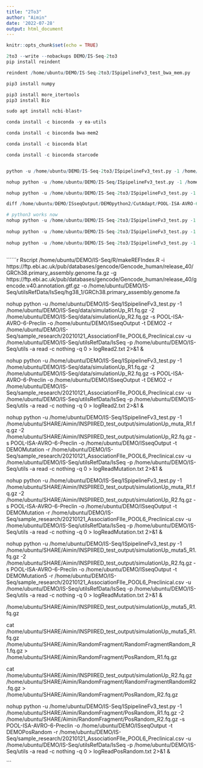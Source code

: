 ```yaml
---
title: "2To3"
author: "Aimin"
date: '2022-07-28'
output: html_document
---
```


```r
knitr::opts_chunk$set(echo = TRUE)
```

```r

2to3 --write --nobackups DEMO/IS-Seq-2to3
pip install reindent

reindent /home/ubuntu/DEMO/IS-Seq-2to3/ISpipelineFv3_test_bwa_mem.py

pip3 install numpy

pip3 install more_itertools
pip3 install Bio

sudo apt install ncbi-blast+

conda install -c bioconda -y ea-utils

conda install -c bioconda bwa-mem2

conda install -c bioconda blat

conda install -c bioconda starcode


python -u /home/ubuntu/DEMO/IS-Seq-2to3/ISpipelineFv3_test.py -1 /home/ubuntu/DEMO/IS-Seq-2to3/data/simulationUp_R1.fq.gz -2 /home/ubuntu/DEMO/IS-Seq-2to3/data/simulationUp_R2.fq.gz -s POOL-ISA-AVRO-6-Preclin -o /home/ubuntu/DEMO/ISseqOutput -t DEMOPython3 -r /home/ubuntu/DEMO/IS-Seq-2to3/sample_research/20210121_AssociationFIle_POOL6_Preclinical.csv -u /home/ubuntu/DEMO/IS-Seq-2to3/utilsRefData/IsSeq -p /home/ubuntu/DEMO/IS-Seq-2to3/utils -a read -c nothing -q 

nohup python -u /home/ubuntu/DEMO/IS-Seq/ISpipelineFv3_test.py -1 /home/ubuntu/DEMO/IS-Seq/data/simulationUp_R1.fq.gz -2 /home/ubuntu/DEMO/IS-Seq/data/simulationUp_R2.fq.gz -s POOL-ISA-AVRO-6-Preclin -o /home/ubuntu/DEMO/ISseqOutput -t DEMO -r /home/ubuntu/DEMO/IS-Seq/sample_research/20210121_AssociationFIle_POOL6_Preclinical.csv -u /home/ubuntu/DEMO/IS-Seq/utilsRefData/IsSeq -p /home/ubuntu/DEMO/IS-Seq/utils -a read -c nothing -q 0 > logRead.txt 2>&1 &

nohup python -u /home/ubuntu/DEMO/IS-Seq-2to3/ISpipelineFv3_test.py -1 /home/ubuntu/DEMO/IS-Seq-2to3/data/simulationUp_R1.fq.gz -2 /home/ubuntu/DEMO/IS-Seq-2to3/data/simulationUp_R2.fq.gz -s POOL-ISA-AVRO-6-Preclin -o /home/ubuntu/DEMO/ISseqOutput -t DEMOPython3 -r /home/ubuntu/DEMO/IS-Seq-2to3/sample_research/20210121_AssociationFIle_POOL6_Preclinical.csv -u /home/ubuntu/DEMO/IS-Seq-2to3/utilsRefData/IsSeq -p /home/ubuntu/DEMO/IS-Seq-2to3/utils -a read -c nothing -q 0 > logTestPython3.txt 2>&1 &

diff /home/ubuntu/DEMO/ISseqOutput/DEMOpython2/CutAdapt/POOL-ISA-AVRO-6-Preclin_FB-P5-Rd1-LTR.9_FB-P7-Rd2-LC.9_final_parse_filterNo.txt /home/ubuntu/DEMO/ISseqOutput/DEMOPython3/CutAdapt/POOL-ISA-AVRO-6-Preclin_FB-P5-Rd1-LTR.9_FB-P7-Rd2-LC.9_final_parse_filterNo.txt

# python3 works now
nohup python -u /home/ubuntu/DEMO/IS-Seq-2to3/ISpipelineFv3_test.py -1 /home/ubuntu/DEMO/IS-Seq-2to3/data/simulationUp_R1.fq.gz -2 /home/ubuntu/DEMO/IS-Seq-2to3/data/simulationUp_R2.fq.gz -s POOL-ISA-AVRO-6-Preclin -o /home/ubuntu/DEMO/ISseqOutput -t DEMOPython3 -r /home/ubuntu/DEMO/IS-Seq-2to3/sample_research/20210121_AssociationFIle_POOL6_Preclinical.csv -u /home/ubuntu/DEMO/IS-Seq-2to3/utilsRefData/IsSeq -p /home/ubuntu/DEMO/IS-Seq-2to3/utils -a read -c nothing -q 0 > logTestPython3.txt 2>&1 &
  
nohup python -u /home/ubuntu/DEMO/IS-Seq-2to3/ISpipelineFv3_test.py -1 /home/ubuntu/DEMO/IS-Seq-2to3/data/simulationUp_R1.fq.gz -2 /home/ubuntu/DEMO/IS-Seq-2to3/data/simulationUp_R2.fq.gz -s POOL-ISA-AVRO-6-Preclin -o /home/ubuntu/DEMO/ISseqOutput -t DEMOPython3 -r /home/ubuntu/DEMO/IS-Seq-2to3/sample_research/20210121_AssociationFIle_POOL6_Preclinical.csv -u /home/ubuntu/DEMO/IS-Seq-2to3/utilsRefData/IsSeq -p /home/ubuntu/DEMO/IS-Seq-2to3/utils -a umi -c nothing -q 0 > logTestUmiPython3.txt 2>&1 &
  
nohup python -u /home/ubuntu/DEMO/IS-Seq-2to3/ISpipelineFv3_test.py -1 /home/ubuntu/DEMO/IS-Seq-2to3/data/simulationUp_R1.fq.gz -2 /home/ubuntu/DEMO/IS-Seq-2to3/data/simulationUp_R2.fq.gz -s POOL-ISA-AVRO-6-Preclin -o /home/ubuntu/DEMO/ISseqOutput -t DEMOPython3 -r /home/ubuntu/DEMO/IS-Seq-2to3/sample_research/20210121_AssociationFIle_POOL6_Preclinical.csv -u /home/ubuntu/DEMO/IS-Seq-2to3/utilsRefData/IsSeq -p /home/ubuntu/DEMO/IS-Seq-2to3/utils -a fragment -c nothing -q 0 > logTestFragmentPython3.txt 2>&1 &
  
```

``````r

Rscript /home/ubuntu/DEMO/IS-Seq/R/makeREFIndex.R -i https://ftp.ebi.ac.uk/pub/databases/gencode/Gencode_human/release_40/GRCh38.primary_assembly.genome.fa.gz -g https://ftp.ebi.ac.uk/pub/databases/gencode/Gencode_human/release_40/gencode.v40.annotation.gtf.gz -o /home/ubuntu/DEMO/IS-Seq/utilsRefData/IsSeq/hg38_1/GRCh38.primary_assembly.genome.fa


nohup python -u /home/ubuntu/DEMO/IS-Seq/ISpipelineFv3_test.py -1 /home/ubuntu/DEMO/IS-Seq/data/simulationUp_R1.fq.gz -2 /home/ubuntu/DEMO/IS-Seq/data/simulationUp_R2.fq.gz -s POOL-ISA-AVRO-6-Preclin -o /home/ubuntu/DEMO/ISseqOutput -t DEMO2 -r /home/ubuntu/DEMO/IS-Seq/sample_research/20210121_AssociationFIle_POOL6_Preclinical.csv -u /home/ubuntu/DEMO/IS-Seq/utilsRefData/IsSeq -p /home/ubuntu/DEMO/IS-Seq/utils -a read -c nothing -q 0 > logRead2.txt 2>&1 &


nohup python -u /home/ubuntu/DEMO/IS-Seq/ISpipelineFv3_test.py -1 /home/ubuntu/DEMO/IS-Seq/data/simulationUp_R1.fq.gz -2 /home/ubuntu/DEMO/IS-Seq/data/simulationUp_R2.fq.gz -s POOL-ISA-AVRO-6-Preclin -o /home/ubuntu/DEMO/ISseqOutput -t DEMO2 -r /home/ubuntu/DEMO/IS-Seq/sample_research/20210121_AssociationFIle_POOL6_Preclinical.csv -u /home/ubuntu/DEMO/IS-Seq/utilsRefData/IsSeq -p /home/ubuntu/DEMO/IS-Seq/utils -a read -c nothing -q 0 > logRead2.txt 2>&1 &


nohup python -u /home/ubuntu/DEMO/IS-Seq/ISpipelineFv3_test.py -1 /home/ubuntu/SHARE/Aimin/INSPIIRED_test_output/simulationUp_muta_R1.fq.gz -2 /home/ubuntu/SHARE/Aimin/INSPIIRED_test_output/simulationUp_R2.fq.gz -s POOL-ISA-AVRO-6-Preclin -o /home/ubuntu/DEMO/ISseqOutput -t DEMOMutation -r /home/ubuntu/DEMO/IS-Seq/sample_research/20210121_AssociationFIle_POOL6_Preclinical.csv -u /home/ubuntu/DEMO/IS-Seq/utilsRefData/IsSeq -p /home/ubuntu/DEMO/IS-Seq/utils -a read -c nothing -q 0 > logReadMutation.txt 2>&1 &


nohup python -u /home/ubuntu/DEMO/IS-Seq/ISpipelineFv3_test.py -1 /home/ubuntu/SHARE/Aimin/INSPIIRED_test_output/simulationUp_muta_R1.fq.gz -2 /home/ubuntu/SHARE/Aimin/INSPIIRED_test_output/simulationUp_R2.fq.gz -s POOL-ISA-AVRO-6-Preclin -o /home/ubuntu/DEMO/ISseqOutput -t DEMOMutation -r /home/ubuntu/DEMO/IS-Seq/sample_research/20210121_AssociationFIle_POOL6_Preclinical.csv -u /home/ubuntu/DEMO/IS-Seq/utilsRefData/IsSeq -p /home/ubuntu/DEMO/IS-Seq/utils -a read -c nothing -q 0 > logReadMutation.txt 2>&1 &


nohup python -u /home/ubuntu/DEMO/IS-Seq/ISpipelineFv3_test.py -1 /home/ubuntu/SHARE/Aimin/INSPIIRED_test_output/simulationUp_muta5_R1.fq.gz -2 /home/ubuntu/SHARE/Aimin/INSPIIRED_test_output/simulationUp_R2.fq.gz -s POOL-ISA-AVRO-6-Preclin -o /home/ubuntu/DEMO/ISseqOutput -t DEMOMutation5 -r /home/ubuntu/DEMO/IS-Seq/sample_research/20210121_AssociationFIle_POOL6_Preclinical.csv -u /home/ubuntu/DEMO/IS-Seq/utilsRefData/IsSeq -p /home/ubuntu/DEMO/IS-Seq/utils -a read -c nothing -q 0 > logReadMutation.txt 2>&1 &

/home/ubuntu/SHARE/Aimin/INSPIIRED_test_output/simulationUp_muta5_R1.fq.gz

cat /home/ubuntu/SHARE/Aimin/INSPIIRED_test_output/simulationUp_muta5_R1.fq.gz /home/ubuntu/SHARE/Aimin/RandomFragment/RandomFragmentRandom_R1.fq.gz > /home/ubuntu/SHARE/Aimin/RandomFragment/PosRandom_R1.fq.gz

cat /home/ubuntu/SHARE/Aimin/INSPIIRED_test_output/simulationUp_R2.fq.gz /home/ubuntu/SHARE/Aimin/RandomFragment/RandomFragmentRandomR2.fq.gz > /home/ubuntu/SHARE/Aimin/RandomFragment/PosRandom_R2.fq.gz


nohup python -u /home/ubuntu/DEMO/IS-Seq/ISpipelineFv3_test.py -1 /home/ubuntu/SHARE/Aimin/RandomFragment/PosRandom_R1.fq.gz -2 /home/ubuntu/SHARE/Aimin/RandomFragment/PosRandom_R2.fq.gz -s POOL-ISA-AVRO-6-Preclin -o /home/ubuntu/DEMO/ISseqOutput -t DEMOPosRandom -r /home/ubuntu/DEMO/IS-Seq/sample_research/20210121_AssociationFIle_POOL6_Preclinical.csv -u /home/ubuntu/DEMO/IS-Seq/utilsRefData/IsSeq -p /home/ubuntu/DEMO/IS-Seq/utils -a read -c nothing -q 0 > logReadPosRandom.txt 2>&1 &

```

